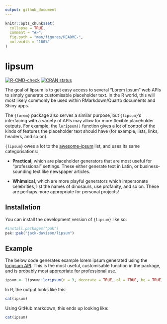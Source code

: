 ```yaml
---
output: github_document
---
```


<!-- README.md is generated from README.Rmd. Please edit that file -->

```r
knitr::opts_chunk$set(
  collapse = TRUE,
  comment = "#>",
  fig.path = "man/figures/README-",
  out.width = "100%"
)
```

# lipsum

<!-- badges: start -->
[![R-CMD-check](https://github.com/jack-davison/lipsum/actions/workflows/R-CMD-check.yaml/badge.svg)](https://github.com/jack-davison/lipsum/actions/workflows/R-CMD-check.yaml)
[![CRAN status](https://www.r-pkg.org/badges/version/lipsum)](https://CRAN.R-project.org/package=lipsum)
<!-- badges: end -->

The goal of lipsum is to get easy access to several "Lorem Ipsum" web APIs to simply generate customisable placeholder text. In the R world, this will most likely commonly be used within RMarkdown/Quarto documents and Shiny apps.

The `{lorem}` package also serves a similar purpose, but `{lipsum}`'s interfacing with a variety of APIs may allow for more flexible placeholder outputs. For example, the `loripsum()` function gives a lot of control of the kinds of features the placeholder text should have (for example, lists, links, headers, and so on).

`{lipsum}` owes a lot to the [awesome-ipsum](https://github.com/templeman/awesome-ipsum) list, and uses its same categorisations:

* **Practical**, which are placeholder generators that are most useful for "professional" settings. These either generate text in Latin, or business-sounding text like newspaper articles.

* **Whimsical**, which are more playful generators which impersonate celebrities, list the names of dinosaurs, use profanity, and so on. These are perhaps more appropriate for personal projects!

## Installation

You can install the development version of `{lipsum}` like so:

``` r
#install.packages("pak")
pak::pak("jack-davison/lipsum")
```

## Example

The below code generates example lorem ipsum generated using the [loripsum API](https://loripsum.net). This is the most useful, customisable function in the package, and is probably most appropriate for professional use.

```r
ipsum <- lipsum::loripsum(n = 3, decorate = TRUE, ol = TRUE, bq = TRUE)
```

In R, the output looks like this:

```r
cat(ipsum)
```

Using GitHub markdown, this ends up looking like:

```r
cat(ipsum)
```

